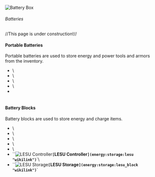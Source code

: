 ![Battery Box](/mods/techreborn/battery_box.png)


###### Batteries

//This page is under construction!//

#### Portable Batteries

Portable batteries are used to store energy and power tools and armors
from the inventory.

* <Mcitem id="techreborn:red_cell_battery"/>\
* <Mcitem id="techreborn:lithium_ion_battery"/>\
* <Mcitem id="techreborn:energy_crystal"/>\
* <Mcitem id="techreborn:lapotron_crystal"/>\
* <Mcitem id="techreborn:lapotronic_energy_orb"/>\
`     `

#### Battery Blocks

Battery blocks are used to store energy and charge items.

* <Mcitem id="techreborn:battery_box"/>\
* <Mcitem id="techreborn:MFE"/>\
* <Mcitem id="techreborn:MFSU"/>\
* <Mcitem id="techreborn:Adjustable_SU"/>\
* <Mcitem id="techreborn:Interdimensional_SU"/>\
* ``![LESU Controller](/mods/techreborn/lapotronic_su.png)**`[`LESU Controller`](energy:storage:lesu "wikilink")`**`\
* ``![LESU Storage](/mods/techreborn/lsu_storage.png)**`[`LESU Storage`](energy:storage:lesu_block "wikilink")`**`
